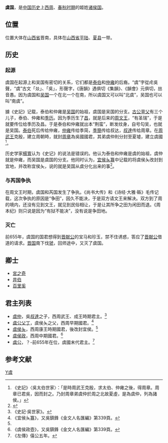 {{周代诸侯国
|国名=虞
|国君姓氏=姬姓
|爵位=公爵
|国都=[[山西省|山西省]]平陆
|分封者=[[周武王|周武王]]
|始祖=[[虞仲|虞仲]]
|建国年=[[西周|西周]]武王、成王時期
|亡国之君=[[虞公|虞公]]
|灭亡年=前655年
|灭亡原因=被[[晋国|晋国]]假虞滅虢之計所灭
|史书记载=
}}
'''虞国'''，是[[中国历史|中国历史]]上[[西周|西周]]、[[春秋时期|春秋时期]]的姬姓[[诸侯国|诸侯国]]。

==位置==
位置大体在[[山西省|山西省]]晋南，具体在[[山西省|山西省]][[平陆|平陆]]、[[夏县|夏县]]一带。

==历史==
===起源===
虞国在起源上和吴国有密切的关系，它们都是[[泰伯|泰伯]]和[[仲雍|仲雍]]的后裔。“虞”字從虍吳聲，“虞”古文「𠈌」、「吳」，形聲字，《唐韻》遇俱切《集韻》、《韻會》元俱切，𠀤音愚。因为虞国和[[吴国|吴国]]一个在北一个在南，所以虞国又可以叫“北虞”，吴国也可以叫“南虞”。

據《史記》记载，泰伯和仲雍是[[吴国|吴国]]的始祖，虞国是吴国的分支。[[古公亶父|古公亶父]]有三个儿子，泰伯、仲雍和[[季历|季历]]。因为季历生了[[周文王|昌]]，就是后来的[[周文王|周文王]]，“有圣瑞”，于是就要传位给季历及昌。于是泰伯和仲雍就出本“荆蛮”，断发纹身，自号勾吴，也就是吴国。[[泰伯|泰伯]]死后传给仲雍，[[仲雍|仲雍]]传给季简，[[季簡|季簡]]传给叔达，[[叔達|叔達]]传给周章。在[[周武王|周武王]]克殷，建立周朝時，就封[[周章_(吳國)|周章]]為吳國國君，其弟虞仲則分封至夏墟，建立虞國<ref>《史記》〈吳太伯世家〉：「是時周武王克殷，求太伯、仲雍之後，得周章。周章已君吳，因而封之。乃封周章弟虞仲於周之北故夏虛，是為虞仲，列為諸侯。」</ref>。

历史学家[[楊寬|楊寬]]认为《史记》的说法是错误的。他认为泰伯和仲雍是虞的始祖，虞仲就是仲雍，而吴国是虞国的分支。他同时认为，[[宜侯夨簋|宜侯夨簋]]中记载的将虞侯夨改封到宜地，并改称宜侯夨，说的就是吴国从虞分化出来的事<ref>{{Cite book|title=西周史|last=杨|first=宽|publisher=上海人民出版社|year=2016|isbn=9787208138247|location=上海|pages=67-68}}</ref>。

{{cn|也有人认为，虞国是陕西省陇县地区西周时期夨国﹝夨，音(ㄘㄜˋ)/(cè)，古同“侧”字，此处国名，故以“夨”行)﹞的后代。}}

===与芮国争执===
在周文王时期，虞国和芮国发生了争执。《尚书大传》和《诗经·大雅·緜》毛传记载，这次争执的原因是“争田”，因久不能决，于是双方请文王来解决。双方到了周的境内，还没有见到文王，就见到民俗相让，于是让其所争之田为闲田而退。《周本纪》则只说是因为“有狱不能决”，没有说是争田地。

===灭亡===
{{main|假道伐虢}}
前655年，虞国的国君想得到[[晋献公|晋献公]]的宝马和珍玉，禁不住诱惑，答应了[[晋献公|晋献公]]借道的请求。[[晋国|晋国]]南下伐[[西虢国|虢]]，回师途中，又灭了虞国。

== 卿士 ==
* [[宮之奇|宮之奇]]
* [[井伯|井伯]]
* [[百里奚|百里奚]]

==君主列表==
*[[虞仲|虞仲]]，吳[[叔達|叔達]]之子，西周武王、成王時期君主。<ref>《史記·吳世家》。</ref>
*[[虞公父丁|虞公父丁]]，虞侯夨之父，西周早期國君。<ref name="#1">《宜侯夨簋》，又吳鎮鋒《金文人名匯編》第339頁。</ref>
*[[虞侯夨|虞侯夨]]，西周康王時期國君，後改封宜侯。<ref name="#1"/>
*[[虞侯政|虞侯政]]，西周中期國君。<ref>《虞侯政壺》，又吳鎮鋒《金文人名匯編》第339頁。</ref>
*[[虞公|虞公]]，？-前655年在位，虞國末代君主。<ref>《左傳》僖公五年。</ref>

== 参考文献 ==
{{Reflist}}

{{周初姬姓诸侯}}

[[Category:春秋时期的国家|Y虞]]